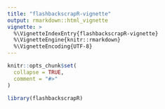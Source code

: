 ```yaml
---
title: "flashbackscrapR-vignette"
output: rmarkdown::html_vignette
vignette: >
  %\VignetteIndexEntry{flashbackscrapR-vignette}
  %\VignetteEngine{knitr::rmarkdown}
  %\VignetteEncoding{UTF-8}
---
```


```r
knitr::opts_chunk$set(
  collapse = TRUE,
  comment = "#>"
)
```

```r
library(flashbackscrapR)
```
